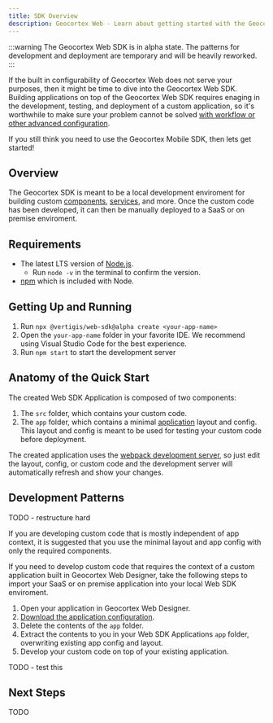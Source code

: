 ```yaml
---
title: SDK Overview
description: Geocortex Web - Learn about getting started with the Geocortex Web SDK
---
```



:::warning
The Geocortex Web SDK is in alpha state. The patterns for development and deployment are temporary and will be heavily reworked.
:::

<DesignerCallout />

If the built in configurability of Geocortex Web does not serve your purposes, then it might be time to dive into the Geocortex Web SDK. Building applications on top of the Geocortex Web SDK requires enaging in the development, testing, and deployment of a custom application, so it's worthwhile to make sure your problem cannot be solved [with workflow or other advanced configuration](overview.mdx#start-with-your-use-case).

If you still think you need to use the Geocortex Mobile SDK, then lets get started!

## Overview

The Geocortex SDK is meant to be a local development enviroment for building custom [components](implement-component-with-ui.mdx), [services](implement-service.mdx), and more. Once the custom code has been developed, it can then be manually deployed to a SaaS or on premise enviroment.

## Requirements

-   The latest LTS version of [Node.js](https://nodejs.org/en/).
    -   Run `node -v` in the terminal to confirm the version.
-   [npm](https://www.npmjs.com/get-npm) which is included with Node.

## Getting Up and Running

1. Run `npx @vertigis/web-sdk@alpha create <your-app-name>`
1. Open the `your-app-name` folder in your favorite IDE. We recommend using Visual Studio Code for the best experience.
1. Run `npm start` to start the development server

## Anatomy of the Quick Start

The created Web SDK Application is composed of two components:

1. The `src` folder, which contains your custom code.
2. The `app` folder, which contains a minimal [application](concepts-key-concepts.mdx) layout and config. This layout and config is meant to be used for testing your custom code before deployment.

The created application uses the [webpack development server](https://webpack.js.org/configuration/dev-server/), so just edit the layout, config, or custom code and the development server will automatically refresh and show your changes.

## Development Patterns

TODO - restructure hard

If you are developing custom code that is mostly independent of app context, it is suggested that you use the minimal layout and app config with only the required components.

If you need to develop custom code that requires the context of a custom application built in Geocortex Web Designer, take the following steps to import your SaaS or on premise application into your local Web SDK enviroment.

1. Open your application in Geocortex Web Designer.
1. [Download the application configuration](https://docs.geocortex.com/webviewer/latest/admin-help/Default.htm#gwv/download-app-configuration.htm).
1. Delete the contents of the `app` folder.
1. Extract the contents to you in your Web SDK Applications `app` folder, overwriting existing app config and layout.
1. Develop your custom code on top of your existing application.

TODO - test this

## Next Steps

TODO
